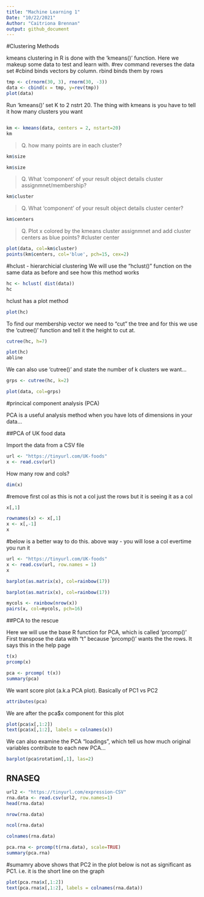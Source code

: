 ```yaml
---
title: "Machine Learning 1"
Date: "10/22/2021"
Author: "Caitriona Brennan"
output: github_document
---
```

#Clustering Methods

kmeans clustering in R is done with the 'kmeans()' function. 
Here we makeup some data to test and learn with. 
#rev command reverses the data set
#cbind binds vectors by column. rbind binds them by rows
```r
tmp <- c(rnorm(30, 3), rnorm(30, -3))
data <- cbind(x = tmp, y=rev(tmp))
plot(data)
```

Run 'kmeans()' set K to 2 nstrt 20. The thing with kmeans is you have to tell it how many clusters you want 

```r
```


```r
km <- kmeans(data, centers = 2, nstart=20)
km
```

>Q. how many points are in each cluster?
```r
km$size
```

```r
km$size
```
>Q. What 'component' of your result object details cluster assignmnet/membership?

```r
km$cluster
```


>Q. What 'component' of your result object details cluster center?

```r
km$centers
```


>Q. Plot x colored by the kmeans cluster assignmnet and add cluster centers as blue points?
#cluster center 

```r
plot(data, col=km$cluster)
points(km$centers, col='blue', pch=15, cex=2)
```

#hclust - hierarchicial clustering
We will use the "hclust()" function on the same data as before and see how this method works

```r
hc <- hclust( dist(data))
hc
```

hclust has a plot method

```r
plot(hc)
```

To find our membership vector we need to "cut" the tree and for this we use the 'cutree()' function and tell it the height to cut at. 

```r
cutree(hc, h=7)
```


```r
plot(hc)
abline
```


We can also use 'cutree()' and state the number of k clusters we want...

```r
grps <- cutree(hc, k=2)
```

```r
plot(data, col=grps)
```


#princical component analysis (PCA)

PCA is a useful analysis method when you have lots of dimensions in your data...

##PCA of UK food data

Import the data from a CSV file

```r
url <- "https://tinyurl.com/UK-foods"
x <- read.csv(url)
```

How many row and cols?

```r
dim(x)
```

#remove first col as this is not a col just the rows but it is seeing it as a col

```r
x[,1]
```


```r
rownames(x) <- x[,1]
x <- x[,-1]
x
```
#below is a better way to do this. above way - you will lose a col evertime you run it

```r
url <- "https://tinyurl.com/UK-foods"
x <- read.csv(url, row.names = 1)
x
```


```r
barplot(as.matrix(x), col=rainbow(17))
```

```r
barplot(as.matrix(x), col=rainbow(17))
```


```r
mycols <- rainbow(nrow(x))
pairs(x, col=mycols, pch=16)
```

##PCA to the rescue

Here we will use the base R function for PCA, which is called 'prcomp()'
First transpose the data with "t" because 'prcomp()' wants the the rows. It says this in the help page 

```r
t(x)
prcomp(x)
```

```r
pca <- prcomp( t(x))
summary(pca)
```

We want score plot (a.k.a PCA plot). Basically of PC1 vs PC2

```r
attributes(pca)
```

We are after the pca$x component for this plot

```r
plot(pca$x[,1:2])
text(pca$x[,1:2], labels = colnames(x))
```
We can also examine the PCA "loadings", which tell us how much original variables contribute to each new PCA...

```r
barplot(pca$rotation[,1], las=2)
```


## RNASEQ

```r
url2 <- "https://tinyurl.com/expression-CSV"
rna.data <- read.csv(url2, row.names=1)
head(rna.data)
```

```r
nrow(rna.data)
```

```r
ncol(rna.data)
```
```r
colnames(rna.data)
```

```r
pca.rna <- prcomp(t(rna.data), scale=TRUE)
summary(pca.rna)
```
#sumamry above shows that PC2 in the plot below is not as significant as PC1. i.e. it is the short line on the graph

```r
plot(pca.rna$x[,1:2])
text(pca.rna$x[,1:2], labels = colnames(rna.data))
```



